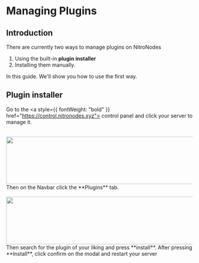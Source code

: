 # Managing Plugins

## Introduction

There are currently two ways to manage plugins on NitroNodes

1. Using the built-in **plugin installer**
2. Installing them manually.

In this guide. We'll show you how to use the first way.

## Plugin installer

Go to the <a style={{ fontWeight: "bold" }} href="https://control.nitronodes.xyz"> control panel </a> and click your server to manage it.

<br />
<img
  src="https://cdn.discordapp.com/attachments/1043294603614371920/1071398233999429742/image.png"
  width="512"
  height="128"
/>
Then on the Navbar click the **Plugins** tab.
<br />
<br />
<img
  src="https://cdn.discordapp.com/attachments/1043294603614371920/1071400435144986735/image.png"
  width="512"
  height="128"
/>
Then search for the plugin of your liking and press **install**. After pressing
**Install**, click confirm on the modal and restart your server
